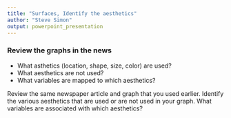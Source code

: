 ```yaml
---
title: "Surfaces, Identify the aesthetics"
author: "Steve Simon"
output: powerpoint_presentation
---
```


### Review the graphs in the news
+ What asthetics (location, shape, size, color) are used?
+ What aesthetics are not used?
+ What variables are mapped to which aesthetics?

<div class="notes">

Review the same newspaper article and graph that you used earlier. Identify the various aesthetics that are used or are not used in your graph. What variables are associated with which aesthetics?

</div>